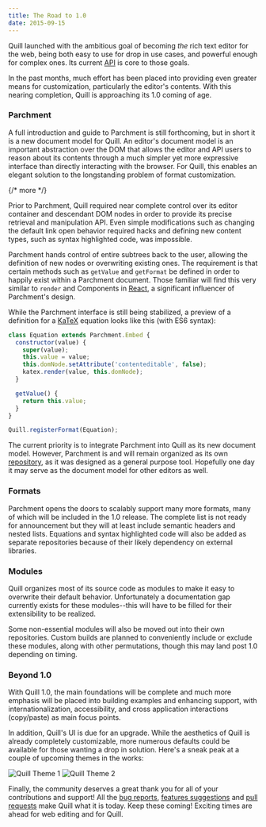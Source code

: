 ```yaml
---
title: The Road to 1.0
date: 2015-09-15
---
```


Quill launched with the ambitious goal of becoming _the_ rich text editor for the web, being both easy to use for drop in use cases, and powerful enough for complex ones. Its current [API](/docs/api/) is core to those goals.

In the past months, much effort has been placed into providing even greater means for customization, particularly the editor's contents. With this nearing completion, Quill is approaching its 1.0 coming of age.

### Parchment

A full introduction and guide to Parchment is still forthcoming, but in short it is a new document model for Quill. An editor's document model is an important abstraction over the DOM that allows the editor and API users to reason about its contents through a much simpler yet more expressive interface than directly interacting with the browser. For Quill, this enables an elegant solution to the longstanding problem of format customization.

{/* more */}

Prior to Parchment, Quill required near complete control over its editor container and descendant DOM nodes in order to provide its precise retrieval and manipulation API. Even simple modifications such as changing the default link open behavior required hacks and defining new content types, such as syntax highlighted code, was impossible.

Parchment hands control of entire subtrees back to the user, allowing the definition of new nodes or overwriting existing ones. The requirement is that certain methods such as `getValue` and `getFormat` be defined in order to happily exist within a Parchment document. Those familiar will find this very similar to `render` and Components in [React](https://facebook.github.io/react/), a significant influencer of Parchment's design.

While the Parchment interface is still being stabilized, a preview of a definition for a [KaTeX](https://github.com/Khan/KaTeX) equation looks like this (with ES6 syntax):

```javascript
class Equation extends Parchment.Embed {
  constructor(value) {
    super(value);
    this.value = value;
    this.domNode.setAttribute('contenteditable', false);
    katex.render(value, this.domNode);
  }

  getValue() {
    return this.value;
  }
}

Quill.registerFormat(Equation);
```

The current priority is to integrate Parchment into Quill as its new document model. However, Parchment is and will remain organized as its own [repository](https://github.com/quilljs/parchment), as it was designed as a general purpose tool. Hopefully one day it may serve as the document model for other editors as well.

### Formats

Parchment opens the doors to scalably support many more formats, many of which will be included in the 1.0 release. The complete list is not ready for announcement but they will at least include semantic headers and nested lists. Equations and syntax highlighted code will also be added as separate repositories because of their likely dependency on external libraries.

### Modules

Quill organizes most of its source code as modules to make it easy to overwrite their default behavior. Unfortunately a documentation gap currently exists for these modules--this will have to be filled for their extensibility to be realized.

Some non-essential modules will also be moved out into their own repositories. Custom builds are planned to conveniently include or exclude these modules, along with other permutations, though this may land post 1.0 depending on timing.

### Beyond 1.0

With Quill 1.0, the main foundations will be complete and much more emphasis will be placed into building examples and enhancing support, with internationalization, accessibility, and cross application interactions (copy/paste) as main focus points.

In addition, Quill's UI is due for an upgrade. While the aesthetics of Quill is already completely customizable, more numerous defaults could be available for those wanting a drop in solution. Here's a sneak peak at a couple of upcoming themes in the works:

<p>
  <img
    class="road-1-theme-preview"
    src="/assets/images/blog/theme-1.png"
    alt="Quill Theme 1"
  />
  <img
    class="road-1-theme-preview"
    src="/assets/images/blog/theme-2.png"
    alt="Quill Theme 2"
  />
</p>

Finally, the community deserves a great thank you for all of your contributions and support! All the [bug reports](https://github.com/quilljs/quill/labels/bug), [features suggestions](https://github.com/quilljs/quill/labels/feature) and [pull requests](https://github.com/quilljs/quill/pulls?q=is%3Apr) make Quill what it is today. Keep these coming! Exciting times are ahead for web editing and for Quill.

